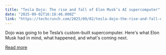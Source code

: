 ```yaml
---
title: "Tesla Dojo: The rise and fall of Elon Musk’s AI supercomputer"
date: "2025-09-02T16:18:46.000Z"
link: "https://techcrunch.com/2025/09/02/tesla-dojo-the-rise-and-fall-of-elon-musks-ai-supercomputer/"
---
```


Dojo was going to be Tesla’s custom-built supercomputer. Here's what Elon Musk had in mind, what happened, and what's coming next.

[Read more](https://techcrunch.com/2025/09/02/tesla-dojo-the-rise-and-fall-of-elon-musks-ai-supercomputer/)
